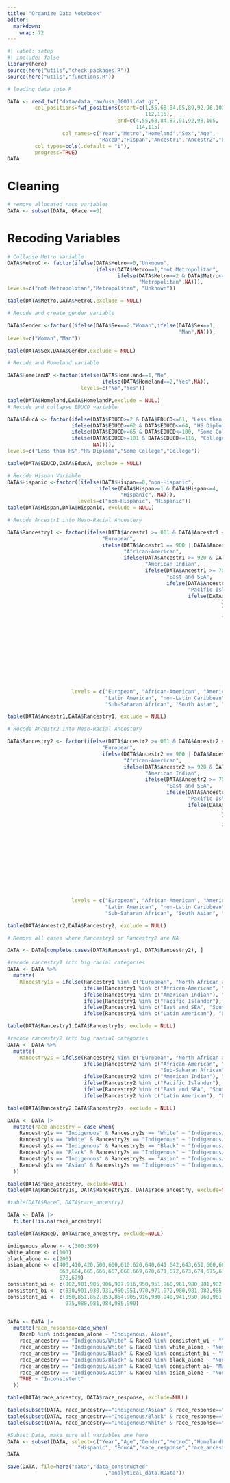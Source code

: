 ```yaml
---
title: "Organize Data Notebook"
editor: 
  markdown: 
    wrap: 72
---
```


```r
#| label: setup
#| include: false
library(here)
source(here("utils","check_packages.R"))
source(here("utils","functions.R"))
```

```r
# loading data into R

DATA <- read_fwf("data/data_raw/usa_00011.dat.gz",
         col_positions=fwf_positions(start=c(1,55,68,84,85,89,92,96,103,
                                             112,115),
                                    end=c(4,55,68,84,87,91,92,98,105,
                                          114,115),
                  col_names=c("Year","Metro","Homeland","Sex","Age",
                              "RaceD","Hispan","Ancestr1","Ancestr2","EDUCD","QRace")),
         col_types=cols(.default = "i"),
         progress=TRUE)
DATA
```

# Cleaning

```r
# remove allocated race variables
DATA <- subset(DATA, QRace ==0)
```

# Recoding Variables

```r
# Collapse Metro Variable
DATA$MetroC <- factor(ifelse(DATA$Metro==0,"Unknown",
                             ifelse(DATA$Metro==1,"not Metropolitan",
                                    ifelse(DATA$Metro>=2 & DATA$Metro<=4,
                                           "Metropolitan",NA))),
levels=c("not Metropolitan","Metropolitan", "Unknown"))

table(DATA$Metro,DATA$MetroC,exclude = NULL)

# Recode and create gender variable

DATA$Gender <-factor((ifelse(DATA$Sex==2,"Woman",ifelse(DATA$Sex==1,
                                                        "Man",NA))),
levels=c("Woman","Man"))

table(DATA$Sex,DATA$Gender,exclude = NULL)

# Recode and Homeland variable

DATA$HomelandP <-factor(ifelse(DATA$Homeland==1,"No",
                               ifelse(DATA$Homeland==2,"Yes",NA)),
                        levels=c("No","Yes"))

table(DATA$Homeland,DATA$HomelandP,exclude = NULL)
# Recode and collapse EDUCD variable 

DATA$EducA <- factor(ifelse(DATA$EDUCD>=2 & DATA$EDUCD<=61, "Less than HS",
                     ifelse(DATA$EDUCD>=62 & DATA$EDUCD<=64, "HS Diploma",
                     ifelse(DATA$EDUCD>=65 & DATA$EDUCD<=100, "Some College",
                     ifelse(DATA$EDUCD>=101 & DATA$EDUCD<=116, "College",
                            NA)))),
levels=c("Less than HS","HS Diploma","Some College","College"))

table(DATA$EDUCD,DATA$EducA, exclude = NULL)

# Recode Hispan Variable
DATA$Hispanic <-factor((ifelse(DATA$Hispan==0,"non-Hispanic",
                              ifelse(DATA$Hispan>=1 & DATA$Hispan<=4,
                                     "Hispanic", NA))),
                       levels=c("non-Hispanic", "Hispanic"))
table(DATA$Hispan,DATA$Hispanic, exclude = NULL)
```

```r
# Recode Ancestr1 into Meso-Racial Ancestery

DATA$Rancestry1 <- factor(ifelse(DATA$Ancestr1 >= 001 & DATA$Ancestr1 <= 206 | DATA$Ancestr1 >= 800 & DATA$Ancestr1 <= 803,
                               "European",
                               ifelse(DATA$Ancestr1 == 900 | DATA$Ancestr1 == 902,
                                      "African-American",
                                      ifelse(DATA$Ancestr1 >= 920 & DATA$Ancestr1 <= 923,
                                             "American Indian",
                                             ifelse(DATA$Ancestr1 >= 700 & DATA$Ancestr1 <= 796,
                                                    "East and SEA",
                                                    ifelse(DATA$Ancestr1 >= 808 & DATA$Ancestr1 <= 870,
                                                           "Pacific Islander",
                                                           ifelse(DATA$Ancestr1 >= 210 & DATA$Ancestr1 <= 275 |
                                                                      DATA$Ancestr1 >= 360 & DATA$Ancestr1 <= 380,
                                                                      "Latin American",
                                                                      ifelse(DATA$Ancestr1 >= 300 & DATA$Ancestr1 <= 337,
                                                                             "non-Latin Caribbean",
                                                                             ifelse(DATA$Ancestr1 >= 400 & DATA$Ancestr1 <= 496,
                                                                                    "North African and Middle Eastern",
                                                                                    ifelse(DATA$Ancestr1 >= 500 & DATA$Ancestr1 <= 599,
                                                                                           "Sub-Saharan African",
                                                                                           ifelse(DATA$Ancestr1 >= 600 & DATA$Ancestr1 <= 695,
                                                                                                  "South Asian",
                                                                                                  ifelse(DATA$Ancestr1 >= 924 & DATA$Ancestr1 <= 994,
                                                                                                         "American",
                                                                                                         ifelse(DATA$Ancestr1 == 995,
                                                                                                                "Mixture", NA)))))))))))),
                     levels = c("European", "African-American", "American Indian", "East and SEA", "Pacific Islander",
                                "Latin American", "non-Latin Caribbean", "North African and Middle Eastern",
                                "Sub-Saharan African", "South Asian", "American", "Mixed"))

table(DATA$Ancestr1,DATA$Rancestry1, exclude = NULL)

# Recode Ancestr2 into Meso-Racial Ancestery

DATA$Rancestry2 <- factor(ifelse(DATA$Ancestr2 >= 001 & DATA$Ancestr2 <= 206 | DATA$Ancestr2 >= 800 & DATA$Ancestr2 <= 803,
                               "European",
                               ifelse(DATA$Ancestr2 == 900 | DATA$Ancestr2 == 902,
                                      "African-American",
                                      ifelse(DATA$Ancestr2 >= 920 & DATA$Ancestr2 <= 923,
                                             "American Indian",
                                             ifelse(DATA$Ancestr2 >= 700 & DATA$Ancestr2 <= 796,
                                                    "East and SEA",
                                                    ifelse(DATA$Ancestr2 >= 808 & DATA$Ancestr2 <= 870,
                                                           "Pacific Islander",
                                                           ifelse(DATA$Ancestr2 >= 210 & DATA$Ancestr2 <= 275 |
                                                                      DATA$Ancestr2 >= 360 & DATA$Ancestr2 <= 380,
                                                                      "Latin American",
                                                                      ifelse(DATA$Ancestr2 >= 300 & DATA$Ancestr2 <= 337,
                                                                             "non-Latin Caribbean",
                                                                             ifelse(DATA$Ancestr2 >= 400 & DATA$Ancestr2 <= 496,
                                                                                    "North African and Middle Eastern",
                                                                                    ifelse(DATA$Ancestr2 >= 500 & DATA$Ancestr2 <= 599,
                                                                                           "Sub-Saharan African",
                                                                                           ifelse(DATA$Ancestr2 >= 600 & DATA$Ancestr2 <= 695,
                                                                                                  "South Asian",
                                                                                                  ifelse(DATA$Ancestr2 >= 924 & DATA$Ancestr2 <= 994,
                                                                                                         "American",
                                                                                                         ifelse(DATA$Ancestr2 == 995,
                                                                                                                "Mixture", NA)))))))))))),
                     levels = c("European", "African-American", "American Indian", "East and SEA", "Pacific Islander",
                                "Latin American", "non-Latin Caribbean", "North African and Middle Eastern",
                                "Sub-Saharan African", "South Asian", "American", "Mixed"))

table(DATA$Ancestr2,DATA$Rancestry2, exclude = NULL)

# Remove all cases where Rancestry1 or Rancestry2 are NA

DATA <- DATA[complete.cases(DATA$Rancestry1, DATA$Rancestry2), ]
```

```r
#recode rancestry1 into big racial categories
DATA <- DATA %>%
  mutate(
    Rancestry1s = ifelse(Rancestry1 %in% c("European", "North African and Middle Eastern"), "White",
                         ifelse(Rancestry1 %in% c("African-American", "non-Latin Caribbean", "Sub-Saharan African"), "Black",
                         ifelse(Rancestry1 %in% c("American Indian"), "Indigenous",
                         ifelse(Rancestry1 %in% c("Pacific Islander"), "PI",
                         ifelse(Rancestry1 %in% c("East and SEA", "South Asian"), "Asian",
                         ifelse(Rancestry1 %in% c("Latin American"), "Latino", NA)))))))

table(DATA$Rancestry1,DATA$Rancestry1s, exclude = NULL)
```

```r
#recode rancestry2 into big raacial categories
DATA <- DATA %>%
  mutate(
    Rancestry2s = ifelse(Rancestry2 %in% c("European", "North African and Middle Eastern"), "White",
                         ifelse(Rancestry2 %in% c("African-American", "non-Latin Caribbean",
                                                  "Sub-Saharan African"), "Black",
                         ifelse(Rancestry2 %in% c("American Indian"), "Indigenous",
                         ifelse(Rancestry2 %in% c("Pacific Islander"), "PI",
                         ifelse(Rancestry2 %in% c("East and SEA", "South Asian"), "Asian",
                         ifelse(Rancestry2 %in% c("Latin American"), "Latino", NA)))))))

table(DATA$Rancestry2,DATA$Rancestry2s, exclude = NULL)
```

```r
DATA <- DATA |>
  mutate(race_ancestry = case_when(
    Rancestry1s == "Indigenous" & Rancestry2s == "White" ~ "Indigenous/White",
    Rancestry1s == "White" & Rancestry2s == "Indigenous" ~ "Indigenous/White",
    Rancestry1s == "Indigenous" & Rancestry2s == "Black" ~ "Indigenous/Black",
    Rancestry1s == "Black" & Rancestry2s == "Indigenous" ~ "Indigenous/Black",
    Rancestry1s == "Indigenous" & Rancestry2s == "Asian" ~ "Indigenous/Asian",
    Rancestry1s == "Asian" & Rancestry2s == "Indigenous" ~ "Indigenous/Asian",
  ))

table(DATA$race_ancestry, exclude=NULL)
table(DATA$Rancestry1s, DATA$Rancestry2s, DATA$race_ancestry, exclude=NULL)

#table(DATA$RaceC, DATA$race_ancestry)

DATA <- DATA |>
  filter(!is.na(race_ancestry))
```

```r
table(DATA$RaceD, DATA$race_ancestry, exclude=NULL)
```

```r
indigenous_alone <- c(300:399)
white_alone <- c(100)
black_alone <- c(200)
asian_alone <- c(400,410,420,500,600,610,620,640,641,642,643,651,660,661,662,
                 663,664,665,666,667,668,669,670,671,672,673,674,675,676,677,
                 678,679) 
consistent_wi <- c(802,901,905,906,907,916,950,951,960,961,980,981,982,984,990) 
consistent_bi <- c(830,901,930,931,950,951,970,971,972,980,981,982,985,990)
consistent_ai <- c(850,851,852,853,854,905,916,930,940,941,950,960,961,970,971,974,
                   975,980,981,984,985,990)


DATA <- DATA |>
  mutate(race_response=case_when(
    RaceD %in% indigenous_alone ~ "Indigenous, Alone",
    race_ancestry == "Indigenous/White" & RaceD %in% consistent_wi ~ "Multiracial",
    race_ancestry == "Indigenous/White" & RaceD %in% white_alone ~ "Non-Indigenous Race Alone",
    race_ancestry == "Indigenous/Black" & RaceD %in% consistent_bi ~ "Multiracial",
    race_ancestry == "Indigenous/Black" & RaceD %in% black_alone ~ "Non-Indigenous Race Alone",
    race_ancestry == "Indigenous/Asian" & RaceD %in% consistent_ai~ "Multiracial",
    race_ancestry == "Indigenous/Asian" & RaceD %in% asian_alone ~ "Non-Indigenous Race Alone",
    TRUE ~ "Inconsistent"
  ))

table(DATA$race_ancestry, DATA$race_response, exclude=NULL)

table(subset(DATA, race_ancestry=="Indigenous/Asian" & race_response=="Inconsistent")$RaceD)
table(subset(DATA, race_ancestry=="Indigenous/Black" & race_response=="Inconsistent")$RaceD)
table(subset(DATA, race_ancestry=="Indigenous/White" & race_response=="Inconsistent")$RaceD)
```

```r
#Subset Data, make sure all variables are here
DATA <- subset(DATA, select=c("Year","Age","Gender","MetroC","HomelandP",
                       "Hispanic", "EducA","race_response","race_ancestry"))
DATA
```

```r
save(DATA, file=here("data","data_constructed"
                                ,"analytical_data.RData"))
```
